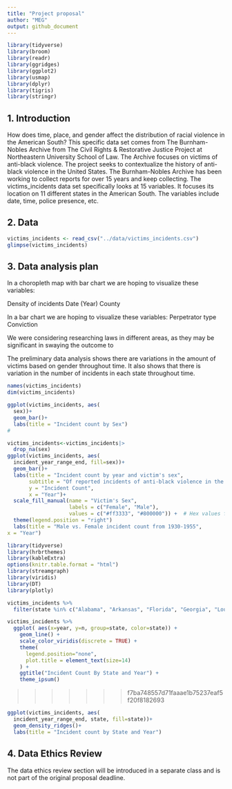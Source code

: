 ```yaml
---
title: "Project proposal"
author: "MEG"
output: github_document
---
```


```r
library(tidyverse)
library(broom)
library(readr)
library(ggridges)
library(ggplot2)
library(usmap)
library(dplyr)
library(tigris)
library(stringr)
```

## 1. Introduction
 How does time, place, and gender affect the distribution of racial violence in the American South? This specific data set comes from The Burnham-Nobles Archive from The Civil Rights & Restorative Justice Project at Northeastern University School of Law. The Archive focuses on victims of anti-black violence. The project seeks to contextualize the history of anti-black violence in the United States. The Burnham-Nobles Archive has been working to collect reports for over 15 years and keep collecting. The victims_incidents data set specifically looks at 15 variables. It focuses its location on 11 different states in the American South. The variables include date, time, police presence, etc. 

## 2. Data

```r
victims_incidents <- read_csv("../data/victims_incidents.csv")
glimpse(victims_incidents)

```

## 3. Data analysis plan

In a choropleth map with bar chart we are hoping to visualize these variables:

Density of incidents
Date (Year)
County

In a bar chart we are hoping to visualize these variables:
Perpetrator type
Conviction


We were considering researching laws in different areas, as they may be significant in swaying the outcome to 

The preliminary data analysis shows there are variations in the amount of victims based on gender throughout time. It also shows that there is variation in the number of incidents in each state throughout time. 
```r
names(victims_incidents)
dim(victims_incidents)
```

```r
ggplot(victims_incidents, aes(
  sex))+
  geom_bar()+
  labs(title = "Incident count by Sex")
# 
```

```r
victims_incidents<-victims_incidents|>
  drop_na(sex)
ggplot(victims_incidents, aes(
  incident_year_range_end, fill=sex))+
  geom_bar()+
  labs(title = "Incident count by year and victim's sex",
       subtitle = "Of reported incidents of anti-black violence in the American South between the years 1930 and 1954",
       y = "Incident Count",
       x = "Year")+ 
  scale_fill_manual(name = "Victim's Sex",
                    labels = c("Female", "Male"),
                    values = c("#ff3333", "#800000")) +  # Hex values for colors
  theme(legend.position = "right")
  labs(title = "Male vs. Female incident count from 1930-1955", 
x = "Year")

```

```r
library(tidyverse)
library(hrbrthemes)
library(kableExtra)
options(knitr.table.format = "html")
library(streamgraph)
library(viridis)
library(DT)
library(plotly)
```

```r
victims_incidents %>%
  filter(state %in% c("Alabama", "Arkansas", "Florida", "Georgia", "Louisiana", "Mississipi", "North Carolina", "South Carolina", "Tennessee", "Texas", "Virginia"))

victims_incidents %>%
  ggplot( aes(x=year, y=n, group=state, color=state)) +
    geom_line() +
    scale_color_viridis(discrete = TRUE) +
    theme(
      legend.position="none",
      plot.title = element_text(size=14)
    ) +
    ggtitle("Incident Count By State and Year") +
    theme_ipsum()
```




>>>>>>> f7ba748557d71faaae1b75237eaf5f20f8182693

```r
ggplot(victims_incidents, aes(
  incident_year_range_end, state, fill=state))+
  geom_density_ridges()+
  labs(title = "Incident count by State and Year")
```

## 4. Data Ethics Review

The data ethics review section will be introduced in a separate class and is not part of the original proposal deadline.


